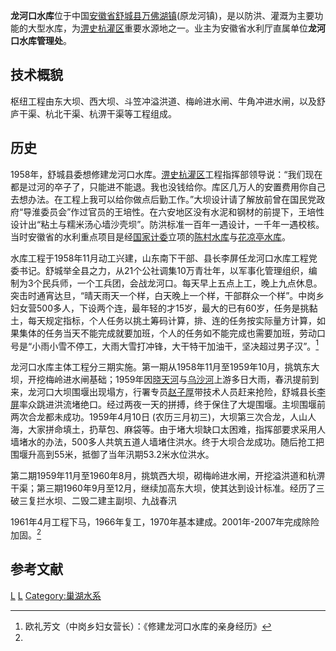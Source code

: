 {{Infobox Reservoir | 
|name                     = 龙河口水库
|nickname                 = 万佛湖
|image                    = 
|image_caption            = 
|map                      = 
|map_caption              = 
|code                     = BFAB2213122
|class                    = 大（二）型水库
|location_of_reservoir    = [[安徽省|安徽省]][[舒城县|舒城县]][[万佛湖镇|万佛湖镇]]
|location_of_dam          = 
|inflow                   = 
|outflow                  = 杭埠河
|catchment_area           = 1120
|reservoir_area           = 
|mean_depth               = 
|maximum_depth            = 
|flood_level              = 75.04
|normal_water_level       = 68.3
|dead_water_level         = 53.0
|water_quality            = 
|island                   = 
|maximum_storage_capacity = 9.03亿
|normal_storage_capacity  = 
|dead_storage_capacity    = 0.502亿
|type_of_dam              = 
|elevation_of_dam         = 
|height_of_dam            = 
|length_of_dam            = 
|width_of_dam             = 
|installed_capacity       = 
|start                    = 1958年
|complete                 = 1969年
|cost                     = 
|emigrate                 = 
|latd = 31
|latm = 18
|lats = 14
|latNS = N
|longd = 114
|longm = 45
|longs = 37
|longEW = E
|website = http://lhk.ahsl.gov.cn/
|footnotes = <ref name="龙河口简介">{{Cite web |url=http://lhk.ahsl.gov.cn/list.php?id=1 |title=龙河口简介 |access-date=2010-08-08 |archive-url=https://web.archive.org/web/20150322195637/http://lhk.ahsl.gov.cn/list.php?id=1 |archive-date=2015-03-22 |dead-url=yes }}</ref>
}}
{{中国自然保护单位
|级别 = 省级风景名胜区
|名称 = 万佛山 - 龙河口水库
|子项 = 
|图片 = 
|图片大小 = 
|说明 = 
|省名 = 安徽省
|市/县名 = 
|所在 = [[六安市|六安市]][[舒城县|舒城县]]
|分类 = 
|建立时间 = 1987年
}}
'''龙河口水库'''位于中国[[安徽省|安徽省]][[舒城县|舒城县]][[万佛湖镇|万佛湖镇]](原龙河镇)，是以防洪、灌溉为主要功能的大型水库，为[[淠史杭灌区|淠史杭灌区]]重要水源地之一。业主为安徽省水利厅直属单位'''龙河口水库管理处'''。
==技术概貌==
枢纽工程由东大坝、西大坝、斗笠冲溢洪道、梅岭进水闸、牛角冲进水闸，以及舒庐干渠、杭北干渠、杭淠干渠等工程组成。
==历史==
1958年，舒城县委想修建龙河口水库。[[淠史杭灌区|淠史杭灌区]]工程指挥部领导说：“我们现在都是过河的卒子了，只能进不能退。我也没钱给你。库区几万人的安置费用你自己去想办法。在工程上我可以给你做点后勤工作。”大坝设计请了解放前曾在国民党政府“导淮委员会”作过官员的王培性。在六安地区没有水泥和钢材的前提下，王培性设计出“粘土与糯米汤心墙沙壳坝”。防洪标准一百年一遇设计，一千年一遇校核。当时安徽省的水利重点项目是经[[国家计委|国家计委]]立项的[[陈村水库|陈村水库]]与[[花凉亭水库|花凉亭水库]]。 

水库工程于1958年11月动工兴建，山东南下干部、县长李屏任龙河口水库工程党委书记。舒城举全县之力，从21个公社调集10万青壮年，以军事化管理组织，编制为3个民兵师，一个工兵团，会战龙河口。每天早上五点上工，晚上九点休息。突击时通宵达旦，“晴天雨天一个样，白天晚上一个样，干部群众一个样”。中岗乡妇女营500多人，下设两个连，最年轻的才15岁，最大的已有60岁，任务是挑黏土，每天规定指标，个人任务以挑土筹码计算，排、连的任务按实际量方计算，如果集体的任务当天不能完成就要加班，个人的任务如不能完成也需要加班，劳动口号是“小雨小雪不停工，大雨大雪打冲锋，大干特干加油干，坚决超过男子汉”。<ref>欧礼芳文（中岗乡妇女营长）：《修建龙河口水库的亲身经历》</ref>

龙河口水库主体工程分三期实施。第一期从1958年11月至1959年10月，挑筑东大坝，开挖梅岭进水闸基础；1959年因[[晓天河|晓天河]]与[[乌沙河|乌沙河]]上游多日大雨，春汛提前到来，龙河口大坝围堰出现塌方，行署专员[[赵子厚|赵子厚]]带技术人员赶来抢险，舒城县长[[李屏|李屏]]率众跳进洪流堵绝口。经过两夜一天的拼搏，终于保住了大堤围堰。主坝围堰前两次合龙都未成功。1959年4月10日 (农历三月初三)，大坝第三次合龙，人山人海，大家拼命填土，扔草包、麻袋等。由于堵大坝缺口太困难，指挥部要求采用人墙堵水的办法，500多人共筑五道人墙堵住洪水。终于大坝合龙成功。随后抢工把围堰升高到55米，抵御了当年汛期53.2米水位洪水。

第二期1959年11月至1960年8月，挑筑西大坝，砌梅岭进水闸，开挖溢洪道和杭淠干渠；第三期1960年9月至12月，继续加高东大坝，使其达到设计标准。经历了三破三复拦水坝、二毁二建主副坝、九战春汛

1961年4月工程下马，1966年复工，1970年基本建成。2001年-2007年完成除险加固。<ref name="龙河口简介"/>




==参考文献==
{{reflist}}

[[Category:安徽水库|L]]
[[Category:舒城县|L]]
[[Category:巢湖水系|Category:巢湖水系]]
{{巢湖水系}}